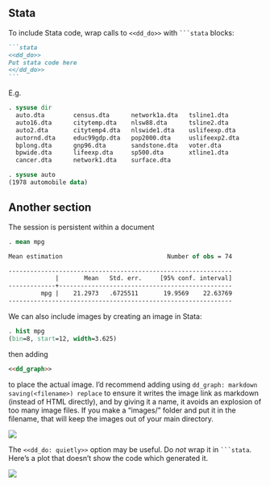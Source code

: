 ## Stata

To include Stata code, wrap calls to `<<dd_do>>` with ```` ```stata ```` blocks:

````markdown
```stata
<<dd_do>>
Put stata code here
<</dd_do>>
```
````


E.g.

```stata
. sysuse dir
  auto.dta        census.dta      network1a.dta   tsline1.dta
  auto16.dta      citytemp.dta    nlsw88.dta      tsline2.dta
  auto2.dta       citytemp4.dta   nlswide1.dta    uslifeexp.dta
  autornd.dta     educ99gdp.dta   pop2000.dta     uslifeexp2.dta
  bplong.dta      gnp96.dta       sandstone.dta   voter.dta
  bpwide.dta      lifeexp.dta     sp500.dta       xtline1.dta
  cancer.dta      network1.dta    surface.dta

. sysuse auto
(1978 automobile data)

```

## Another section

The session is persistent within a document

```stata
. mean mpg

Mean estimation                             Number of obs = 74

--------------------------------------------------------------
             |       Mean   Std. err.     [95% conf. interval]
-------------+------------------------------------------------
         mpg |    21.2973   .6725511       19.9569    22.63769
--------------------------------------------------------------

```

We can also include images by creating an image in Stata:

```stata
. hist mpg
(bin=8, start=12, width=3.625)

```

then adding

```markdown
<<dd_graph>>
```

to place the actual image. I'd recommend adding using `dd_graph: markdown
saving(<filename>) replace` to ensure it writes the image link as markdown
(instead of HTML directly), and by giving it a name, it avoids an explosion of
too many image files. If you make a "images/" folder and put it in the filename,
that will keep the images out of your main directory.

![](images/mpg_hist.svg)

The `<<dd_do: quietly>>` option may be useful. Do *not* wrap it in ```` ```stata
````. Here's a plot that doesn't show the code which generated it.


![](images/mpg_price_scatter.svg)
